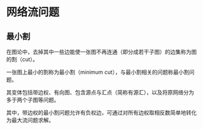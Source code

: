 # 网络流问题


## 最小割

在图论中，去掉其中一些边能使一张图不再连通（即分成若干子图）的边集称为图的割（cut）。

一张图上最小的割称为最小割（minimum cut），与最小割相关的问题称最小割问题。

其变体包括带边权、有向图、包含源点与汇点（简称有源汇），以及将原网络分为多于两个子图等问题。

其中，带边权的最小割问题允许有负权边，可通过对所有边权取相反数简单地转化为最大流问题求解。
